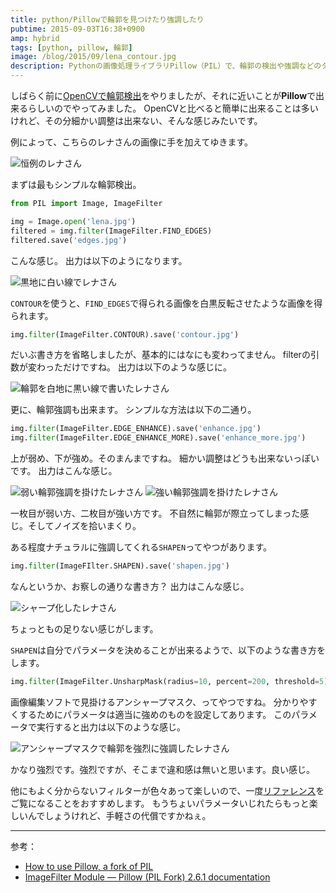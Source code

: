 ```yaml
---
title: python/Pillowで輪郭を見つけたり強調したり
pubtime: 2015-09-03T16:38+0900
amp: hybrid
tags: [python, pillow, 輪郭]
image: /blog/2015/09/lena_contour.jpg
description: Pythonの画像処理ライブラリPillow（PIL）で、輪郭の検出や強調などのタスクを試してみました。
---
```


しばらく前に[OpenCVで輪郭検出](/blog/2015/02/python-opencv-contour-detection)をやりましたが、それに近いことが**Pillow**で出来るらしいのでやってみました。
OpenCVと比べると簡単に出来ることは多いけれど、その分細かい調整は出来ない、そんな感じみたいです。

例によって、こちらのレナさんの画像に手を加えてゆきます。

![恒例のレナさん](/blog/2015/09/lena.jpg "520x520")

まずは最もシンプルな輪郭検出。
``` python
from PIL import Image, ImageFilter

img = Image.open('lena.jpg')
filtered = img.filter(ImageFilter.FIND_EDGES)
filtered.save('edges.jpg')
```
こんな感じ。
出力は以下のようになります。

![黒地に白い線でレナさん](/blog/2015/09/lena_edges.jpg "520x520")

`CONTOUR`を使うと、`FIND_EDGES`で得られる画像を白黒反転させたような画像を得られます。
``` python
img.filter(ImageFilter.CONTOUR).save('contour.jpg')
```
だいぶ書き方を省略しましたが、基本的にはなにも変わってません。
filterの引数が変わっただけですね。
出力は以下のような感じに。

![輪郭を白地に黒い線で書いたレナさん](/blog/2015/09/lena_contour.jpg "520x520")

更に、輪郭強調も出来ます。
シンプルな方法は以下の二通り。
``` python
img.filter(ImageFilter.EDGE_ENHANCE).save('enhance.jpg')
img.filter(ImageFilter.EDGE_ENHANCE_MORE).save('enhance_more.jpg')
```
上が弱め、下が強め。そのまんまですね。
細かい調整はどうも出来ないっぽいです。
出力はこんな感じ。

![弱い輪郭強調を掛けたレナさん](/blog/2015/09/lena_enhance.jpg "520x520") ![強い輪郭強調を掛けたレナさん](/blog/2015/09/lena_enhance_more.jpg "520x520")

一枚目が弱い方、二枚目が強い方です。
不自然に輪郭が際立ってしまった感じ。そしてノイズを拾いまくり。

ある程度ナチュラルに強調してくれる`SHAPEN`ってやつがあります。
``` python
img.filter(ImageFIlter.SHAPEN).save('shapen.jpg')
```
なんというか、お察しの通りな書き方？
出力はこんな感じ。

![シャープ化したレナさん](/blog/2015/09/lena_shapen.jpg "520x520")

ちょっともの足りない感じがします。

`SHAPEN`は自分でパラメータを決めることが出来るようで、以下のような書き方をします。
``` python
img.filter(ImageFilter.UnsharpMask(radius=10, percent=200, threshold=5)).save('unsharp.jpg')
```
画像編集ソフトで見掛けるアンシャープマスク、ってやつですね。
分かりやすくするためにパラメータは適当に強めのものを設定してあります。
このパラメータで実行すると出力は以下のような感じ。

![アンシャープマスクで輪郭を強烈に強調したレナさん](/blog/2015/09/lena_unsharp.jpg "520x520")

かなり強烈です。強烈ですが、そこまで違和感は無いと思います。良い感じ。

他にもよく分からないフィルターが色々あって楽しいので、一度[リファレンス](http://pillow.readthedocs.org/en/latest/reference/ImageFilter.html)をご覧になることをおすすめします。
もうちょいパラメータいじれたらもっと楽しいんでしょうけれど、手軽さの代償ですかねぇ。

---

参考：
- [How to use Pillow, a fork of PIL](http://www.pythonforbeginners.com/gui/how-to-use-pillow)
- [ImageFilter Module &mdash; Pillow (PIL Fork) 2.6.1 documentation](http://pillow.readthedocs.org/en/latest/reference/ImageFilter.html)

